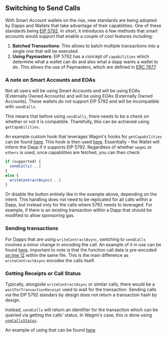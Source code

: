 ## Switching to Send Calls

With Smart Account wallets on the rise, new standards are being adopted by Dapps
and Wallets that take advantage of their capabilities. One of these standards
being [EIP 5792](https://eips.ethereum.org/EIPS/eip-5792). In short, it
introduces a few methods that smart accounts would support that enable a couple
of cool features including:
1. **Batched Transactions**: This allows to batch multiple transactions into a
single one that will be executed. 
2. **Using Paymasters**: EIP 5792 has a concept of `capabilities` which determine
what a wallet can do and also what a dapp wants a wallet to do. This allows the
use of Paymasters, which are defined in [ERC 7677](https://eips.ethereum.org/EIPS/eip-7677). 

### A note on Smart Accounts and EOAs

Not all users will be using Smart Accounts and will be using EOAs (Externally
Owned Accounts) and will be using EOAs (Externally Owned Accounts). These
wallets do not support EIP 5792 and will be incompatible with `sendCalls`.

This means that before using `sendCalls`, there needs to be a check on whether
or not it is compatible. Thankfully, this can be achieved using
`getCapabilities`. 

An example custom hook that leverages Wagmi's hooks for `getCapabilities` can be
found
[here](https://github.com/reown-com/appkit/blob/main/apps/laboratory/src/hooks/useWagmiActiveCapabilities.ts#L22).
This hook is then used
[here](https://github.com/reown-com/appkit/blob/main/apps/laboratory/src/components/Wagmi/WagmiSendCallsTest.tsx#L40).
Essentially - the Wallet will inform the Dapp if it supports EIP 5792.
Regardless of whether `wagmi` or `ethers` is used, once capabilities are
fetched, you can then check:

```ts
if (supported) {
  sendCalls(...)
}
else {
  writeContractAsync(...)
}
```

Or disable the button entirely like in the example above, depending on the
intent. This handling does not need to be replicated for all calls within a
Dapp, but instead only for the calls where 5792 needs to leveraged. For example,
if there is an existing transaction within a Dapp that should be modified to
allow sponsoring gas.

### Sending transactions

For Dapps that are using `writeContractAsync`, switching to `sendCalls`
involves a minor change in encoding the call. An example of it in use can be
found
[here](https://github.com/reown-com/appkit/blob/main/apps/laboratory/src/components/Wagmi/WagmiSendCallsWithPaymasterServiceTest.tsx#L137).
Important to note is that the function call data is pre-encoded
[on line 12](https://github.com/reown-com/appkit/blob/main/apps/laboratory/src/components/Wagmi/WagmiSendCallsWithPaymasterServiceTest.tsx#L12)
within the same file. This is the main difference as `writeContractAsync`
encodes the calls itself. 

### Getting Receipts or Call Status

Typically, alongside `writeContractAsync` or similar calls, there would be a
`waitForTransactionReceipt` used to wait for the transaction. Sending calls via
the EIP 5792 standars by design does not return a transaction hash by design. 

Instead, `sendCalls` will return an identifier for the transaction which can be
queried via getting the calls' status. In Wagmi's case, this is done using
[`useCallsStatus`](https://wagmi.sh/react/api/hooks/useCallsStatus#usecallsstatus).

An example of using that can be found
[here](https://github.com/reown-com/appkit/blob/main/apps/laboratory/src/components/Wagmi/WagmiGetCallsStatusTest.tsx#L52).

